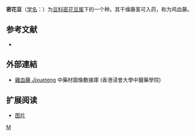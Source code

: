 {{Speciesbox
| genus = Spatholobus
| species = suberectus
| authority = Dunn
}}

'''密花豆'''（[[学名|学名]]：{{lang|la|'''''Spatholobus suberectus'''''}}）为[[豆科|豆科]][[密花豆属|密花豆属]]下的一个种。其干燥藤茎可入药，称为鸡血藤。

== 参考文献 ==
{{refbegin}}
* {{CPNI| zh=密花豆 | id=260-06173 | binomial=Spatholobus suberectus | authority=Dunn | var= | accessdate=2013-01-18}}
{{refend}}

==外部連結==
* [http://libproject.hkbu.edu.hk/was40/detail?channelid=47953&searchword=pid=B00141 雞血藤 Jixueteng]{{Wayback|url=http://libproject.hkbu.edu.hk/was40/detail?channelid=47953&searchword=pid=B00141 |date=20131002014923 }} 中藥材圖像數據庫 (香港浸會大學中醫藥學院)

== 扩展阅读 ==
* [http://pic1.arkoo.com/AA9A8C8EF9B4460B94AC9434B12C479F/picture/o_1e6jctkeq18dt1qtb2q31eni1h0qsn.jpg 图片]
{{Taxonbar|from=Q10953561}}

[[Category:密花豆属|M]]


{{plant-stub}}